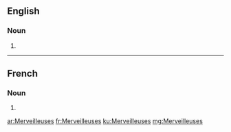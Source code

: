 ==English==

===Noun===
{{head|en|plural}}

# {{plural of|Merveilleuse|lang=en}}

----

==French==

===Noun===
{{head|fr|plural}} {{f-p}}

# {{plural of|Merveilleuse|lang=fr}}

[[ar:Merveilleuses]]
[[fr:Merveilleuses]]
[[ku:Merveilleuses]]
[[mg:Merveilleuses]]